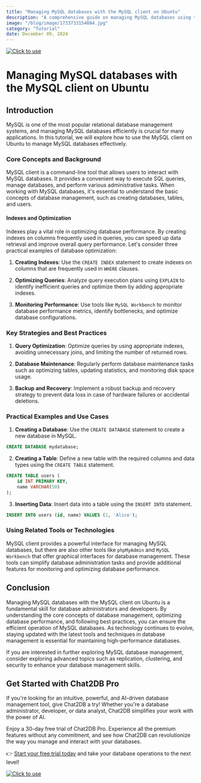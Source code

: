```yaml
---
title: "Managing MySQL databases with the MySQL client on Ubuntu"
description: "A comprehensive guide on managing MySQL databases using the MySQL client on Ubuntu, covering installation, configuration, and common operations."
image: "/blog/image/1733733154884.jpg"
category: "Tutorial"
date: December 09, 2024
---
```

[![Click to use](/image/blog/bg/chat2db1.png)](https://app.chat2db.ai/)
# Managing MySQL databases with the MySQL client on Ubuntu


<Authors date="December 09, 2024">
  <Author name="Aiden Stone" link="https://chat2db.ai" />
</Authors>

## Introduction
MySQL is one of the most popular relational database management systems, and managing MySQL databases efficiently is crucial for many applications. In this tutorial, we will explore how to use the MySQL client on Ubuntu to manage MySQL databases effectively.

### Core Concepts and Background
MySQL client is a command-line tool that allows users to interact with MySQL databases. It provides a convenient way to execute SQL queries, manage databases, and perform various administrative tasks. When working with MySQL databases, it's essential to understand the basic concepts of database management, such as creating databases, tables, and users.

#### Indexes and Optimization
Indexes play a vital role in optimizing database performance. By creating indexes on columns frequently used in queries, you can speed up data retrieval and improve overall query performance. Let's consider three practical examples of database optimization:

1. **Creating Indexes**: Use the `CREATE INDEX` statement to create indexes on columns that are frequently used in `WHERE` clauses.

2. **Optimizing Queries**: Analyze query execution plans using `EXPLAIN` to identify inefficient queries and optimize them by adding appropriate indexes.

3. **Monitoring Performance**: Use tools like `MySQL Workbench` to monitor database performance metrics, identify bottlenecks, and optimize database configurations.

### Key Strategies and Best Practices
1. **Query Optimization**: Optimize queries by using appropriate indexes, avoiding unnecessary joins, and limiting the number of returned rows.

2. **Database Maintenance**: Regularly perform database maintenance tasks such as optimizing tables, updating statistics, and monitoring disk space usage.

3. **Backup and Recovery**: Implement a robust backup and recovery strategy to prevent data loss in case of hardware failures or accidental deletions.

### Practical Examples and Use Cases
1. **Creating a Database**: Use the `CREATE DATABASE` statement to create a new database in MySQL.

```sql
CREATE DATABASE mydatabase;
```

2. **Creating a Table**: Define a new table with the required columns and data types using the `CREATE TABLE` statement.

```sql
CREATE TABLE users (
    id INT PRIMARY KEY,
    name VARCHAR(50)
);
```

3. **Inserting Data**: Insert data into a table using the `INSERT INTO` statement.

```sql
INSERT INTO users (id, name) VALUES (1, 'Alice');
```

### Using Related Tools or Technologies
MySQL client provides a powerful interface for managing MySQL databases, but there are also other tools like `phpMyAdmin` and `MySQL Workbench` that offer graphical interfaces for database management. These tools can simplify database administration tasks and provide additional features for monitoring and optimizing database performance.

## Conclusion
Managing MySQL databases with the MySQL client on Ubuntu is a fundamental skill for database administrators and developers. By understanding the core concepts of database management, optimizing database performance, and following best practices, you can ensure the efficient operation of MySQL databases. As technology continues to evolve, staying updated with the latest tools and techniques in database management is essential for maintaining high-performance databases.

If you are interested in further exploring MySQL database management, consider exploring advanced topics such as replication, clustering, and security to enhance your database management skills.

## Get Started with Chat2DB Pro

If you're looking for an intuitive, powerful, and AI-driven database management tool, give Chat2DB a try! Whether you're a database administrator, developer, or data analyst, Chat2DB simplifies your work with the power of AI.

Enjoy a 30-day free trial of Chat2DB Pro. Experience all the premium features without any commitment, and see how Chat2DB can revolutionize the way you manage and interact with your databases.

👉 [Start your free trial today](https://app.chat2db.ai/) and take your database operations to the next level!

[![Click to use](/image/blog/bg/chat2db.jpg)](https://app.chat2db.ai/)